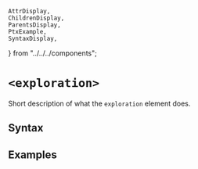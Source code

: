     AttrDisplay,
    ChildrenDisplay,
    ParentsDisplay,
    PtxExample,
    SyntaxDisplay,
} from "../../../components";

# `<exploration>`

Short description of what the `exploration` element does.

## Syntax

<SyntaxDisplay name="exploration" />

## Examples

    